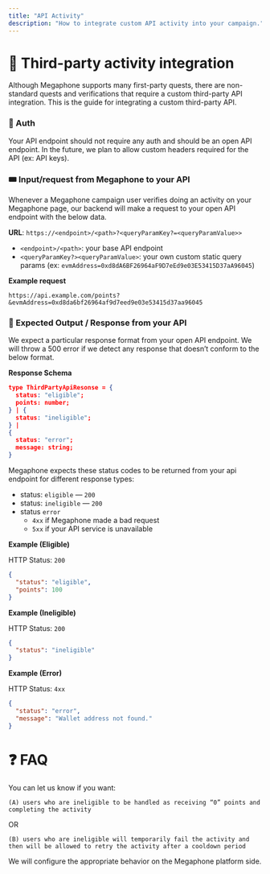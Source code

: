 ```yaml
---
title: "API Activity"
description: "How to integrate custom API activity into your campaign."
---
```


# 🤝 Third-party activity integration

<Note>
  Although Megaphone supports many first-party quests, there are non-standard
  quests and verifications that require a custom third-party API integration.
  This is the guide for integrating a custom third-party API.
</Note>

### 🔑 Auth

Your API endpoint should not require any auth and should be an open API endpoint. In the future, we plan to allow custom headers required for the API (ex: API keys).

### 🎟️ Input/request from Megaphone to your API

<Tip>
  Whenever a Megaphone campaign user verifies doing an activity on your
  Megaphone page, our backend will make a request to your open API endpoint with
  the below data.
</Tip>

**URL**: `https://<endpoint>/<path>?<queryParamKey?=<queryParamValue>>`

- `<endpoint>/<path>`: your base API endpoint
- `<queryParamKey?><queryParamValue>`: your own custom static query params (ex: `evmAddress=0xd8dA6BF26964aF9D7eEd9e03E53415D37aA96045`)

**Example request**

```
https://api.example.com/points?&evmAddress=0xd8da6bf26964af9d7eed9e03e53415d37aa96045
```

### 🚪 Expected Output / Response from your API

<Warning>
  We expect a particular response format from your open API endpoint. We will
  throw a 500 error if we detect any response that doesn’t conform to the below
  format.
</Warning>

**Response Schema**

```json
type ThirdPartyApiResonse = {
  status: "eligible";
  points: number;
} | {
  status: "ineligible";
} |
{
  status: "error";
  message: string;
}
```

Megaphone expects these status codes to be returned from your api endpoint for different response types:

- status: `eligible` — `200`
- status: `ineligible` — `200`
- status `error`
  - `4xx` if Megaphone made a bad request
  - `5xx` if your API service is unavailable

**Example (Eligible)**

HTTP Status: `200`

```json
{
  "status": "eligible",
  "points": 100
}
```

**Example (Ineligible)**

HTTP Status: `200`

```json
{
  "status": "ineligible"
}
```

**Example (Error)**

HTTP Status: `4xx`

```json
{
  "status": "error",
  "message": "Wallet address not found."
}
```

# ❓ FAQ

<Accordion title="What happens when a user is marked ineligible?">

You can let us know if you want:

`(A) users who are ineligible to be handled as receiving “0” points and completing the activity`

OR

`(B) users who are ineligible will temporarily fail the activity and then will be allowed to retry the activity after a cooldown period`

We will configure the appropriate behavior on the Megaphone platform side.

</Accordion>
